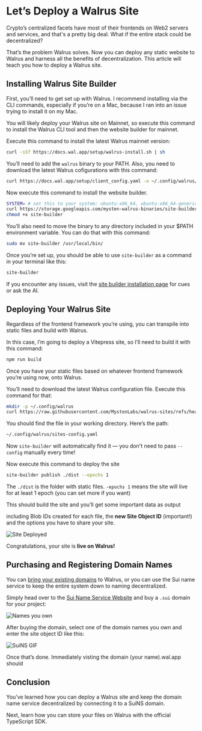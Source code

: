 # Let’s Deploy a Walrus Site

Crypto’s centralized facets have most of their frontends on Web2 servers and services, and that's a pretty big deal. What if the entire stack could be decentralized?

That’s the problem Walrus solves. Now you can deploy any static website to Walrus and harness all the benefits of decentralization. This article will teach you how to deploy a Walrus site.

## Installing Walrus Site Builder

First, you’ll need to get set up with Walrus. I recommend installing via the CLI commands, especially if you’re on a Mac, because I ran into an issue trying to install it on my Mac.

You will likely deploy your Walrus site on Mainnet, so execute this command to install the Walrus CLI tool and then the website builder for mainnet.

Execute this command to install the latest Walrus mainnet version:

```bash [terminal]
curl -sSf https://docs.wal.app/setup/walrus-install.sh | sh
```

You’ll need to add the `walrus` binary to your PATH. Also, you need to download the latest Walrus cofigurations with this command:

```bash [terminal]
curl https://docs.wal.app/setup/client_config.yaml -o ~/.config/walrus/client_config.yaml
```

Now execute this command to install the website builder.

```bash [terminal]
SYSTEM= # set this to your system: ubuntu-x86_64, ubuntu-x86_64-generic, macos-x86_64, macos-arm64, windows-x86_64.exe
curl https://storage.googleapis.com/mysten-walrus-binaries/site-builder-mainnet-latest-$SYSTEM -o site-builder
chmod +x site-builder
```

You’ll also need to move the binary to any directory included in your $PATH environment variable. You can do that with this command:

```bash [terminal]
sudo mv site-builder /usr/local/bin/
```

Once you’re set up, you should be able to use `site-builder` as a command in your terminal like this:

```bash [terminal]
site-builder
```

If you encounter any issues, visit the [site builder installation page](https://docs.wal.app/walrus-sites/tutorial-install.html) for cues or ask the AI.

## Deploying Your Walrus Site

Regardless of the frontend framework you’re using, you can transpile into static files and build with Walrus.

In this case, I’m going to deploy a Vitepress site, so I’ll need to build it with this command:



```bash [terminal]
npm run build
```

Once you have your static files based on whatever frontend framework you’re using now, onto Walrus.

You’ll need to download the latest Walrus configuration file. Execute this command for that:

```bash [terminal]
mkdir -p ~/.config/walrus
curl https://raw.githubusercontent.com/MystenLabs/walrus-sites/refs/heads/mainnet/sites-config.yaml -o ~/.config/walrus/sites-config.yaml
```

You should find  the file in your working directory. Here’s the path:

```bash [terminal]
~/.config/walrus/sites-config.yaml
```

Now `site-builder` will automatically find it — you don't need to pass `--config` manually every time!

Now execute this command to deploy the site

```bash [terminal]
site-builder publish ./dist --epochs 1
```

The `./dist` is the folder with static files. `-epochs 1` means the site will live for at least 1 epoch (you can set more if you want)

This should build the site and you’ll get some important data as output

including Blob IDs created for each file, the **new Site Object ID** (important!) and the options you have to share your site.

<img src="/deployed.png" alt="Site Deployed"/>

Congratulations, your site is **live on Walrus!**

## Purchasing and Registering Domain Names

You can [bring your existing domains](https://docs.wal.app/walrus-sites/bring-your-own-domain.html) to Walrus, or you can use the Sui name service to keep the entire system down to naming decentralized.

Simply head over to the [Sui Name Service Website](http://suins.io) and buy a `.sui` domain for your project:

<img src="/names.png" alt="Names you own"/>

After buying the domain, select one of the domain names you own and enter the site object ID like this:

<img src="/suins.gif" alt="SuiNS GIF"/>


Once that’s done. Immediately visting the domain (your name).wal.app should

## Conclusion

You’ve learned how you can deploy a Walrus site and keep the domain name service decentralized by connecting it to a SuiNS domain.

Next, learn how you can store your files on Walrus with the official TypeScript SDK.